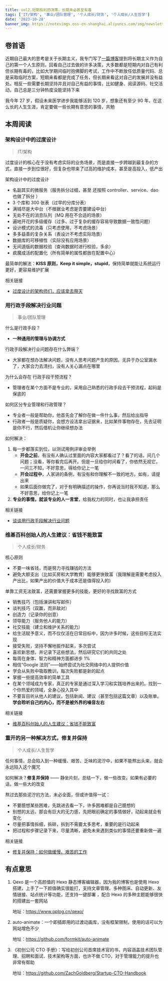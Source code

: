 ```yaml
---
title: vol2.短期有利的决策，长期未必甚至有毒
tags: ['IT/架构', '事业/团队管理', '个人成长/财务', '个人成长/人生哲学']
date: '2023-10-28'
banner_img: https://notesimgs.oss-cn-shanghai.aliyuncs.com/img/newsletter-vol2.jpg
---
```


## 卷首语

近期自己最大的思考是关于长期主义，我专门写了[一篇博客](https://www.wujieli.top/2023/10/03/%E4%BA%BA%E7%94%9F%E5%8E%9F%E5%88%99%E4%B8%80%EF%BC%9A%E9%95%BF%E6%9C%9F%E4%B8%BB%E4%B9%89/)提到将长期主义作为自己的第一个人生原则，回看自己过去做的许多决策，大多数都是短期内对自己有利但长期有毒的，比如大学期间临时抱佛脚的考试，工作中不断放任低质量代码、总是采取临时方案，短期来看都是完成了任务，但长期来看这对自己的发展并没有益处。相反一些需要长期坚持并且对自己有益的事情，比如健身、阅读源码、社交活动，自己总是三分钟热度没能坚持下来

我今年 27 岁，假设未来医学进步我能够活到 120 岁，想象还有至少 90 年，在这么长的人生生涯，肯定要做一些长期有意思的事情，共勉

## 本周阅读

### 架构设计中的过度设计

> IT/架构

过度设计的核心在于没有考虑实际的业务场景，而是直接一步跨越到最复杂的方式，直接一步到位很好，但复杂也带来了过高的维护成本，甚至是高投入，低产出

架构设计中的过度设计

- 名副其实的微服务（服务拆分过细，甚至 还按照 controller、service、dao 也做了拆分 ）
- 3 个库和 300 张表（过早的分库分表）
- 满城尽是大中台（不根据业考虑是否要建设中台）
- 无处不在的消息队列（MQ 用在不合适的场景）
- 遍地开花的多级缓存（过多、过于复杂的缓存容易导致数据一致性问题）
- 设计模式的流毒（只考虑使用，不考虑场景）
- 多多益善的复杂关系（表设计不考虑实际场景）
- 数据库的可移植性（实际没有应用场景）
- 无间道版的数据校验（查询数据时进行校验，多余）
- 疯魔成活的配置化（所有简单的属性都放在配置中心）

最简单的解法：**KISS 原则，Keep it simple，stupid**，保持简单就能让系统运行更好，更容易维护扩展

相关链接

- [过度设计的架构师们，应该拿去祭天](https://juejin.cn/post/7287144182967107638)

### 用行政手段解决行业问题

> 事业/团队管理

什么是行政手段？

- **一种通用的管理与协调方式**

行政手段解决行业问题存在什么弊端？

- 大家都在想办法解决问题，没有人思考问题产生的原因。无异于办公室漏水了，大家合力去清扫，没有人关心漏点在哪里

为什么会存在 行政手段干预流程？

- 管理者在某个方面不是专业的，采用自己熟悉的行政手段去干预流程，起码是保底的

如何区分专业管理和行政管理？

- 专业者一般是帮助你，他首先会了解你在做一件什么事，然后给出指导
- 行政者一般是质疑你，会想方设法拿出证据来，比如某件事物存在，先去证明是你不行，然后借机让你继续想办法

如何解决：

1. 每一步都落实到位，以测试用例评审会举例
   - **开会之前**，有没有人确认过里面的内容大家都看过了？看了的话，问几个问题；没看，等你看完后再开。但是一旦给你时间看了，你依然无视它，一问三不知，不好意思，得给你记上一笔
   - **开会过程中**，人家讲的条例，有没有和你理解不一致的地方。如有，请提出来
   - 如果后面你做完了，对于有明确描述的操作，你再说当时我不知道，那么不好意思，给你记上一笔
2. **专业的事情，就该专业的人一言堂**，给我权力的同时，也让我承担责任

相关链接

- [谈谈用行政手段解决行业问题](https://juejin.cn/post/7270427148192071735)

### 维基百科创始人的人生建议：省钱不能致富

> 个人成长/财务

核心原则

- 不要一味省钱，而是努力寻找赚钱的方法
- 避免大额支出（比如买房和大学教育）能够更快致富（我理解是需要考虑投入产出比，如果产出的价值大于成本还是值得投入的）

单靠工资无法致富，还需要掌握更多的技能，更好的寻找致富的方式

- 销售技巧（包括演讲和写邮件）
- 谈判技巧（双赢，而非敌对）
- 创造力（记录你的创意）
- 领导能力（服务他人的能力）
- 社交技能（建立和维护关系的能力）
- 给生活赋予意义，而不仅仅活在日常目标中，因为许多时候，这些目标无法实现
- 接受失败，坚持不懈地振作起来，多次尝试
- 喜欢新思想，并记录下这些想法，然后研究它们的共同之处
- 每周在身体、智力和精神方面都进步 1%
- 相信“Google 法则”——始终尝试为社交网络中的人提供价值
- 学会从失败中吸取教训，每次失败都是新的起点
- 掌握一些提高效率的简单工具
- 在某个领域成为专家，真正的专家是通过深入学习和实践培养出来的。找到一个你热爱的领域，全身心投入其中
- 不要盲目听从他人的建议，包括新闻、建议（甚至包括这篇文章）以及账单。**学会聆听自己的内心，而不是被外界的噪音左右**

相关链接

- [维基百科创始人的人生建议：省钱不能致富](https://www.notion.so/wujieli0207/a13be2c37d2b400da2c450ee787ffb89)

### 重开的另一种解决方式，修复并保持

> 个人成长/人生哲学

任何事情，总会陷入到一种缓慢、艰苦、乏味的泥泞中，如果不能熬出头来，就会永远陷入这个魔咒

如何解决？**修复并保持** —— 静坐片刻，总结一下，做一些改变。如果有必要的话，做一些大的改变

熬过去那些泥泞的方法，未必全面，但或许值得一试：

- 不要臆想某些困难，先跳进去看一下，许多困难都是自己臆想的
- 别想的太远，那会有巨大的无力感，先把眼前确定的事情做好，动起来就会有变化
- 尽量把事情拆细，拆碎，拆到不需要太多思考，重要的是行动起来
- 把过程和步骤记录下来，尽量清晰，避免未来遇到类似的事情还要重新做一遍

相关链接

- [修复并保持：如何做缓慢、艰苦的工作](https://pmthinking.com/database/%E7%B2%BE%E9%80%89%E9%9B%86/%E4%BF%AE%E5%A4%8D%E5%B9%B6%E4%BF%9D%E6%8C%81%E5%A6%82%E4%BD%95%E5%81%9A%E7%BC%93%E6%85%A2%E8%89%B0%E8%8B%A6%E7%9A%84%E5%B7%A5%E4%BD%9C)

## 有点意思

1. Qexo 是一个高颜值的 Hexo 静态博客编辑器，因为我的博客也是使用 Hexo 搭建，上手了一下颜值确实很能打，支持文章管理、多种图床、自动更新、友情链接、站点统计等功能，还支持一键部署 ，配合 Hexo 的多种主题能够很快的搭建出一套网站

   地址：https://www.oplog.cn/qexo/

2. auto-animate：一个即插即用的过渡动画库，没有框架限制，使用的话可以为网站增色不少

   地址：https://github.com/formkit/auto-animate

3. 《初创公司 CTO 手册》：写给初创公司首席技术官的书，内容涵盖技术团队管理、招聘和面试、技术架构等方面，也许不做 CTO，对于管理能力的提升也非常有帮助

   地址：https://github.com/ZachGoldberg/Startup-CTO-Handbook
